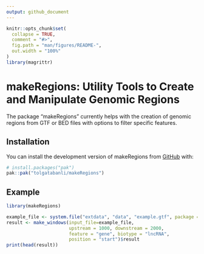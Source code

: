 ```yaml
---
output: github_document
---
```


```r
knitr::opts_chunk$set(
  collapse = TRUE,
  comment = "#>",
  fig.path = "man/figures/README-",
  out.width = "100%"
)
library(magrittr)
```

# makeRegions: Utility Tools to Create and Manipulate Genomic Regions

<!-- badges: start -->
<!-- badges: end -->

The package "makeRegions" currently helps with the creation of genomic regions from GTF or BED files with options to filter specific features.

## Installation

You can install the development version of makeRegions from [GitHub](https://github.com/) with:

``` r
# install.packages("pak")
pak::pak("tolgatabanli/makeRegions")
```

## Example

```r
library(makeRegions)

example_file <- system.file("extdata", "data", "example.gtf", package = "makeRegions")
result <- make_windows(input_file=example_file,
                       upstream = 1000, downstream = 2000,
                       feature = "gene", biotype = "lncRNA",
                       position = "start")$result
print(head(result))

```

